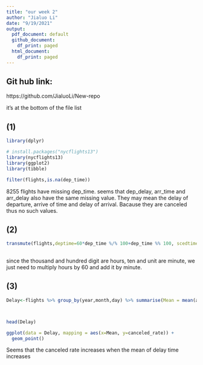 ```yaml
---
title: "our week 2"
author: "Jialuo Li"
date: "9/19/2021"
output:
  pdf_document: default
  github_document:
    df_print: paged
  html_document:
    df_print: paged
---
```

## Git hub link:
https://github.com/JialuoLi/New-repo

it's at the bottom of the file list

## (1)
```r

library(dplyr)

# install.packages("nycflights13")
library(nycflights13)
library(ggplot2)
library(tibble)
```

```r
filter(flights,is.na(dep_time))
```
8255 flights have missing dep_time. seems that dep_delay, arr_time and arr_delay also have the same missing value. They may mean the delay of departure, arrive of time and delay of arrival. Bacause they are canceled thus no such values.

## (2)
```r
transmute(flights,deptime=60*dep_time %/% 100+dep_time %% 100, scedtime=60*sched_dep_time %/% 100+sched_dep_time %% 100)
  
```
since the thousand and hundred digit are hours, ten and unit are minute, we just need to multiply hours by 60 and add it by minute.

## (3)
```r
Delay<-flights %>% group_by(year,month,day) %>% summarise(Mean = mean(arr_delay,na.rm = TRUE),cancel=sum(is.na(arr_delay)|is.na(dep_delay)), canceled_rate=sum(is.na(arr_delay))/n())



head(Delay)

ggplot(data = Delay, mapping = aes(x=Mean, y=canceled_rate)) +
  geom_point()
```






Seems that the canceled rate increases when the mean of delay time increases


